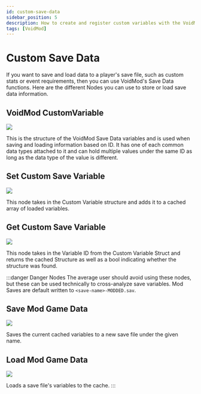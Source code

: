 ```yaml
---
id: custom-save-data
sidebar_position: 5
description: How to create and register custom variables with the VoidMod framework
tags: [VoidMod]
---
```


# Custom Save Data
If you want to save and load data to a player's save file, such as custom stats or event requirements, then you can use VoidMod's Save Data functions. Here are the different Nodes you can use to store or load save data information.

## VoidMod CustomVariable
![](img/save-data/customvariable.png)

This is the structure of the VoidMod Save Data variables and is used when saving and loading information based on ID. It has one of each common data types attached to it and can hold multiple values under the same ID as long as the data type of the value is different.

## Set Custom Save Variable
![](img/save-data/setcustomsavevariable.png)

This node takes in the Custom Variable structure and adds it to a cached array of loaded variables.

## Get Custom Save Variable
![](img/save-data/getcustomsavevariable.png)

This node takes in the Variable ID from the Custom Variable Struct and returns the cached Structure as well as a bool indicating whether the structure was found.

:::danger Danger Nodes
The average user should avoid using these nodes, but these can be used technically to cross-analyze save variables. Mod Saves are default written to `<save-name>-MODDED.sav`.

## Save Mod Game Data
![](img/save-data/savemodgamedata.png)

Saves the current cached variables to a new save file under the given name.

## Load Mod Game Data
![](img/save-data/loadmodgamedata.png)

Loads a save file's variables to the cache.
:::


